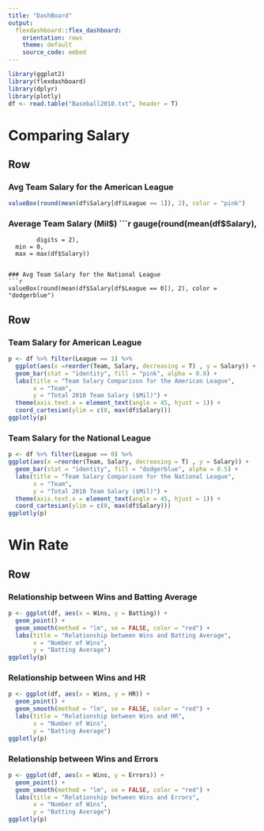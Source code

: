 ```yaml
---
title: "DashBoard"
output:
  flexdashboard::flex_dashboard:
    orientation: rows
    theme: default
    source_code: embed
---
```


```r
library(ggplot2)
library(flexdashboard)
library(dplyr)
library(plotly)
df <- read.table("Baseball2010.txt", header = T)
```


Comparing Salary
==========

Row
------------------------------------------
### Avg Team Salary for the American League
```r
valueBox(round(mean(df$Salary[df$League == 1]), 2), color = "pink")
```
### Average Team Salary (Mil$)
```r
gauge(round(mean(df$Salary),
            digits = 2),
      min = 0,
      max = max(df$Salary))
```

### Avg Team Salary for the National League
```r
valueBox(round(mean(df$Salary[df$League == 0]), 2), color = "dodgerblue")
```
Row
------------------------------------------
### Team Salary for American League
```r
p <- df %>% filter(League == 1) %>%
  ggplot(aes(x =reorder(Team, Salary, decreasing = T) , y = Salary)) +
  geom_bar(stat = "identity", fill = "pink", alpha = 0.8) +
  labs(title = "Team Salary Comparison for the American League",
       x = "Team",
       y = "Total 2010 Team Salary ($Mil)") +
  theme(axis.text.x = element_text(angle = 45, hjust = 1)) +
  coord_cartesian(ylim = c(0, max(df$Salary))) 
ggplotly(p)
```

### Team Salary for the National League
```r
p <- df %>% filter(League == 0) %>%
ggplot(aes(x =reorder(Team, Salary, decreasing = T) , y = Salary)) +
  geom_bar(stat = "identity", fill = "dodgerblue", alpha = 0.5) +
  labs(title = "Team Salary Comparison for the National League",
       x = "Team",
       y = "Total 2010 Team Salary ($Mil)") +
  theme(axis.text.x = element_text(angle = 45, hjust = 1)) +
  coord_cartesian(ylim = c(0, max(df$Salary)))
ggplotly(p)
```

# Win Rate

Row
------------------------------------------
### Relationship between Wins and Batting Average
```r
p <- ggplot(df, aes(x = Wins, y = Batting)) +
  geom_point() +
  geom_smooth(method = "lm", se = FALSE, color = "red") +  
  labs(title = "Relationship between Wins and Batting Average",
       x = "Number of Wins",
       y = "Batting Average")
ggplotly(p)
```
### Relationship between Wins and HR
```r
p <- ggplot(df, aes(x = Wins, y = HR)) +
  geom_point() +
  geom_smooth(method = "lm", se = FALSE, color = "red") +  
  labs(title = "Relationship between Wins and HR",
       x = "Number of Wins",
       y = "Batting Average")
ggplotly(p)
```

### Relationship between Wins and Errors
```r
p <- ggplot(df, aes(x = Wins, y = Errors)) +
  geom_point() +
  geom_smooth(method = "lm", se = FALSE, color = "red") +  
  labs(title = "Relationship between Wins and Errors",
       x = "Number of Wins",
       y = "Batting Average")
ggplotly(p)
```